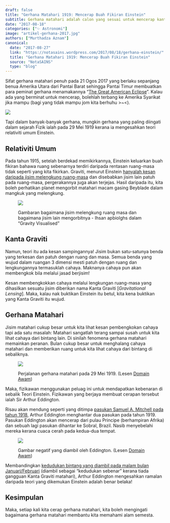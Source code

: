 ```yaml
---
draft: false
title: "Gerhana Matahari 1919: Mencerap Buah Fikiran Einstein"
subtitle: Gerhana matahari adalah calon yang sesuai untuk mencerap kanta graviti
date: "2017-08-18"
categories: ["✨ Astronomi"]
image: "artikel-gerhana-2017.jpg"
authors: ["Murthadza Aznam"]
canonical:
  date: "2017-08-27"
  link: "https://notasains.wordpress.com/2017/08/18/gerhana-einstein/"
  title: "Gerhana Matahari 1919: Mencerap Buah Fikiran Einstein"
  source: "NotaSAINS"
  type: "blog"
---
```


Sifat gerhana matahari penuh pada 21 Ogos 2017 yang berlaku sepanjang benua Amerika Utara dari Pantai Barat sehingga Pantai Timur membuatkan para peminat gerhana menamakannya "[The Great American Eclipse](https://www.greatamericaneclipse.com/)". Kalau ada yang berminat untuk mencerap, bolehlah terbang ke Amerika Syarikat jika mampu (bagi yang tidak mampu jom kita berhuhu \>~\<).

![](great-american-eclipse-2017.png)

Tapi dalam banyak-banyak gerhana, mungkin gerhana yang paling diingati dalam sejarah Fizik ialah pada 29 Mei 1919 kerana ia mengesahkan teori relativiti umum Einstein.

## Relativiti Umum

Pada tahun 1915, setelah berdekad memikirkannya, Einstein keluarkan buah fikiran bahawa ruang sebenarnya terdiri daripada rentasan ruang-masa tidak seperti yang kita fikirkan. Graviti, menurut Einstein [hanyalah kesan daripada jisim melengkung ruang-masa](https://www.fiziklah.com/2017/03/merungkai-graviti-bahagian-2/) dan disebabkan jisim lain patuh pada ruang-masa, pergerakannya juga akan terjejas. Hasil daripada itu, kita boleh perhatikan planet mengorbit matahari macam gasing Beyblade dalam mangkuk yang melengkung.

<figure>

![](graviti-lengkungan-kain.jpg)

<figcaption>

Gambaran bagaimana jisim melengkung ruang masa dan bagaimana jisim lain mengorbitnya - Ihsan apbiolghs dalam "Gravity Visualised"

</figcaption>

</figure>

## Kanta Graviti

Namun, teori itu ada kesan sampingannya! Jisim bukan satu-satunya benda yang terkesan dan patuh dengan ruang dan masa. Semua benda yang wujud dalam ruangan 3 dimensi mesti patuh dengan ruang dan lengkungannya termasuklah cahaya. Maknanya cahaya pun akan membengkok bila melalui jasad berjisim!

Kesan membengkokkan cahaya melalui lengkungan ruang-masa yang dihasilkan sesuatu jisim diberikan nama Kanta Graviti [_Gravitational Lensing_]. Maka, kalau nak buktikan Einstein itu betul, kita kena buktikan yang Kanta Graviti itu wujud.

## Gerhana Matahari

Jisim matahari cukup besar untuk kita lihat kesan pembengkokan cahaya tapi ada satu masalah: Matahari sangatlah terang sampai susah untuk kita lihat cahaya dari bintang lain. Di sinilah fenomena gerhana matahari memainkan peranan. Bulan cukup besar untuk menghalang cahaya matahari dan memberikan ruang untuk kita lihat cahaya dari bintang di sebaliknya.

<figure>

![](SE1919May29T.png)

<figcaption>

Perjalanan gerhana matahari pada 29 Mei 1919. (Lesen [Domain Awam](https://commons.wikimedia.org/wiki/File:SE1919May29T.png))

</figcaption>

</figure>

Maka, fizikawan menggunakan peluag ini untuk mendapatkan kebenaran di sebalik Teori Einstein. Fizikawan yang berjaya membuat cerapan tersebut ialah Sir Arthur Eddington.

Risau akan mendung seperti yang ditimpa [pasukan Samuel A. Mitchell pada tahun 1918](https://www.forbes.com/sites/startswithabang/2016/08/23/how-the-last-great-american-eclipse-almost-shocked-einstein/#45895d6c2df9), Arthur Eddington menghantar dua pasukan pada tahun 1919. Pasukan Eddington akan mencerap dari pulau Principe (berhampiran Afrika) dan sebuah lagi pasukan dihantar ke Sobral, Brazil. Nasib menyebelahi mereka kerana cuaca cerah pada kedua-dua tempat.

<figure>

![](gerhana-Eddington-1919_DA_wiki-Eddington.jpg)

<figcaption>

Gambar negatif yang diambil oleh Eddington. (Lesen [Domain Awam](https://commons.wikimedia.org/wiki/File:1919_eclipse_negative.jpg))

</figcaption>

</figure>

Membandingkan [kedudukan bintang yang diambil pada malam bulan Januari/Februari](https://www.wired.com/2009/05/dayintech_0529/) (diambil sebagai "kedudukan sebenar" kerana tiada gangguan Kanta Graviti matahari), Arthur Eddington mengesahkan ramalan daripada teori yang dikemukan Einstein adalah benar belaka!

## Kesimpulan

Maka, setiap kali kita cerap gerhana matahari, kita boleh mengingati bagaimana gerhana matahari membantu kita memahami alam semesta.
